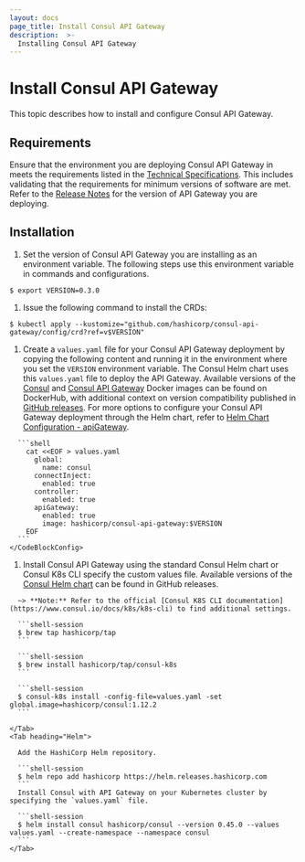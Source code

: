 ```yaml
---
layout: docs
page_title: Install Consul API Gateway
description:  >-
  Installing Consul API Gateway
---
```


# Install Consul API Gateway

This topic describes how to install and configure Consul API Gateway.

## Requirements

Ensure that the environment you are deploying Consul API Gateway in meets the requirements listed in the [Technical Specifications][tech-specs]. This includes validating that the requirements for minimum versions of software are met. Refer to the [Release Notes][rel-notes] for the version of API Gateway you are deploying.

## Installation

1. Set the version of Consul API Gateway you are installing as an environment variable. The following steps use this environment variable in commands and configurations.

  ```shell-session
  $ export VERSION=0.3.0
  ```

1. Issue the following command to install the CRDs:

  ```shell-session
  $ kubectl apply --kustomize="github.com/hashicorp/consul-api-gateway/config/crd?ref=v$VERSION"
  ```

1. Create a `values.yaml` file for your Consul API Gateway deployment by copying the following content and running it in the environment where you set the `VERSION` environment variable. The Consul Helm chart uses this `values.yaml` file to deploy the API Gateway. Available versions of the [Consul](https://hub.docker.com/r/hashicorp/consul/tags) and [Consul API Gateway](https://hub.docker.com/r/hashicorp/consul-api-gateway/tags) Docker images can be found on DockerHub, with additional context on version compatibility published in [GitHub releases](https://github.com/hashicorp/consul-api-gateway/releases). For more options to configure your Consul API Gateway deployment through the Helm chart, refer to [Helm Chart Configuration - apiGateway](https://www.consul.io/docs/k8s/helm#apigateway).

  <CodeBlockConfig filename="values.yaml">

      ```shell
        cat <<EOF > values.yaml
          global:
            name: consul
          connectInject:
            enabled: true
          controller:
            enabled: true
          apiGateway:
            enabled: true
            image: hashicorp/consul-api-gateway:$VERSION
        EOF
      ```
    </CodeBlockConfig>

1. Install Consul API Gateway using the standard Consul Helm chart or Consul K8s CLI specify the custom values file. Available versions of the [Consul Helm chart](https://github.com/hashicorp/consul-k8s/releases) can be found in GitHub releases.

  <Tabs>
    <Tab heading="Consul K8s CLI (Mac Only)">

      ~> **Note:** Refer to the official [Consul K8S CLI documentation](https://www.consul.io/docs/k8s/k8s-cli) to find additional settings.

      ```shell-session
      $ brew tap hashicorp/tap
      ```

      ```shell-session
      $ brew install hashicorp/tap/consul-k8s
      ```

      ```shell-session
      $ consul-k8s install -config-file=values.yaml -set global.image=hashicorp/consul:1.12.2
      ```

    </Tab>
    <Tab heading="Helm">

      Add the HashiCorp Helm repository.

      ```shell-session
      $ helm repo add hashicorp https://helm.releases.hashicorp.com
      ```
      Install Consul with API Gateway on your Kubernetes cluster by specifying the `values.yaml` file.

      ```shell-session
      $ helm install consul hashicorp/consul --version 0.45.0 --values values.yaml --create-namespace --namespace consul
      ```
    </Tab>
  </Tabs>

<!--
****** KEEP ALL PAGE CONTENT ABOVE THIS LINE *******
Only Reference style links should be added below this comment
--->
[tech-specs]: /docs/api-gateway/tech-specs
[rel-notes]: /docs/release-notes

